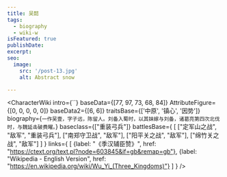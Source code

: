 ```yaml
---
title: 吴懿
tags:
  - biography
  - wiki-w
isFeatured: true
publishDate:
excerpt:
seo:
  image:
    src: '/post-13.jpg'
    alt: Abstract snow

---
```



<CharacterWiki
  intro={``}
  baseData={[77, 97, 73, 68, 84]}
  AttributeFigure={[0, 0, 0, 0, 0]}
  baseData2={[6, 6]}
  traitsBase={['中原', '镇心', '因势']}
  biography={`一作吴壹，字子远，陈留人。刘备入蜀时，以其妹嫁与刘备，诸葛亮第四次北伐时，与魏延击破费曜。`}
  baseclass={["重装弓兵"]}
  battlesBase={
    [
      ["定军山之战", "敌军", "重装弓兵"],
      ["南郑守卫战", "敌军"],
      ["阳平关之战", "敌军"],
      ["绵竹关之战", "敌军"]
    ]
  }
  links={
    [
      {label: "《季汉辅臣赞》", href: "https://ctext.org/text.pl?node=603845&if=gb&remap=gb"},
      {label: "Wikipedia - English Version", href: "https://en.wikipedia.org/wiki/Wu_Yi_(Three_Kingdoms)"}
    ]
  }
/>
